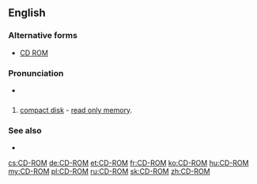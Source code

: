 ==English==
===Alternative forms===
*[[CD ROM]]
===Pronunciation===
* {{IPA|/si-di-rɒm/}}

==={{acronym}}===
{{en-noun|sg=[[CD]]-[[ROM]]}}

# [[compact disk]] - [[read only memory]].

===See also===
* {{pedia}}

[[cs:CD-ROM]]
[[de:CD-ROM]]
[[et:CD-ROM]]
[[fr:CD-ROM]]
[[ko:CD-ROM]]
[[hu:CD-ROM]]
[[my:CD-ROM]]
[[pl:CD-ROM]]
[[ru:CD-ROM]]
[[sk:CD-ROM]]
[[zh:CD-ROM]]